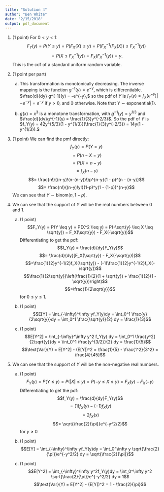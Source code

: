 ```yaml
---
title: "Solution 4"
author: "Ben White"
date: "2/15/2018"
output: pdf_document
---
```


1. (1 point) For $0 < y < 1$: $$F_Y(y) = P(Y \leq y) = P(F_X(X) \leq y)= P(F_X^{-1}(F_X(X)) \leq F_X^{-1}(y))$$ $$= P(X \leq F_X^{-1}(y))= F_X(F_X^{-1}(y))= y.$$ This is the cdf of a standard uniform random variable.

1. (1 point per part)
    a. This transformation is monotonically decreasing. The inverse mapping is the function $g^{-1}(y) = e^{-y}$, which is differentiable. $\frac{d}{dy} g^{-1}(y) = -e^{-y},$ so the pdf of $Y$ is $f_Y(y) = f_X(e^{-y})|-e^{-y}| = e^{-y}$ if $y > 0$, and 0 otherwise. Note that $Y \sim \text{exponential}(1)$.

    
    b. $g(x) = x^3$ is a monotone transformation, with $g^{-1}(y) = y^{1/3}$ and $\frac{d}{dy}g^{-1}(y) = \frac{1}{3}y^{-2/3}$. So the pdf of $Y$ is $f_Y(y) = 42y^{5/3}(1 - y^{1/3})(\frac{1}{3}y^{-2/3}) = 14y(1 - y^{1/3}).$   
    
1. (1 point) We can find the pmf directly: $$f_Y(y) = P(Y = y)$$ $$=P(n-X = y)$$ $$=P(X = n-y)$$ $$=f_X(n-y)$$ $$= \frac{n!}{(n-y)!(n-(n-y))!}p^{n-y}(1 - p)^{n - (n-y)}$$ $$= \frac{n!}{(n-y)!y!}(1-p)^y(1 - (1-p))^{n-y}$$ We can see that $Y\sim \text{binom}(n, 1-p)$.

1. We can see that the support of $Y$ will be the real numbers between 0 and 1.
    a. (1 point) $$F_Y(y) = P(Y \leq y) = P(X^2 \leq y) = P(-\sqrt{y} \leq X \leq \sqrt{y}) = F_X(\sqrt{y}) - F_X(-\sqrt{y})$$ Differentiating to get the pdf: $$f_Y(y) = \frac{d}{dy}F_Y(y)$$ $$= \frac{d}{dy}[F_X(\sqrt{y}) - F_X(-\sqrt{y})]$$ $$=\frac{1}{2}y^{-1/2}f_X(\sqrt{y}) -  (-1)\frac{1}{2}y^{-1/2}f_X(-\sqrt{y})$$ $$\frac{1}{2\sqrt{y}}\left(\frac{1}{2}(1 + \sqrt{y}) + \frac{1}{2}(1 - \sqrt{y})\right)$$ $$=\frac{1}{2\sqrt{y}}$$ for $0 \leq y \leq 1$.
    
    b. (1 point) $$E[Y] = \int_{-\infty}^\infty yf_Y(y)dy = \int_0^1 \frac{y}{2\sqrt{y}}dy = \int_0^1 \frac{\sqrt{y}}{2} dy = \frac{1}{3}$$
  
    c. (1 point) $$E[Y^2] = \int_{-\infty}^\infty y^2 f_Y(y) dy = \int_0^1 \frac{y^2}{2\sqrt{y}}dy = \int_0^1 \frac{y^{3/2}}{2} dy = \frac{1}{5}$$ $$\text{Var}(Y) = E[Y^2] - (E[Y])^2 = \frac{1}{5} - \frac{1^2}{3^2} = \frac{4}{45}$$
  
1. We can see that the support of $Y$ will be the non-negative real numbers.
    a. (1 point) $$F_Y(y) = P(Y \leq y) = P(|X| \leq y) = P(-y \leq X \leq y) = F_X(y) - F_X(-y)$$ Differentiating to get the pdf: $$f_Y(y) = \frac{d}{dy}F_Y(y)$$ $$= (1)f_X(y) - (-1)f_X(y)$$ $$=2f_X(x)$$ $$= \sqrt{\frac{2}{\pi}}e^{-y^2/2}$$ for $y \geq 0$
    
    b. (1 point) $$E[Y] = \int_{-\infty}^\infty yf_Y(y)dy = \int_0^\infty y \sqrt{\frac{2}{\pi}}e^{-y^2/2} dy = \sqrt{\frac{2}{\pi}}$$
  
    c. (1 point) $$E[Y^2] = \int_{-\infty}^\infty y^2f_Y(y)dy = \int_0^\infty y^2 \sqrt{\frac{2}{\pi}}e^{-y^2/2} dy = 1$$ $$\text{Var}(Y) = E[Y^2] - (E[Y])^2 = 1 - \frac{2}{\pi}$$

    
    